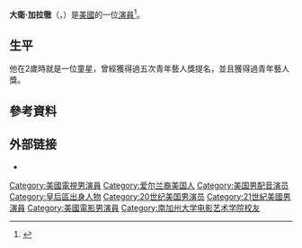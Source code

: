 {{Infobox person
| image               = David Gallagher.jpg
| image_size          = 220px
| caption             = David Gallagher, January 2007
| birth_name          = David Lee Gallagher
| birth_date          = {{birth date and age|mf=yes|1985|2|9}}
| birth_place         = {{USA}}[[紐約市|紐約市]][[皇后區|皇后區]]
| occupation          = 演員
| years_active        = 1993–現在
|  other_names         = 
}}
'''大衛·加拉徹'''（{{lang-en|David Lee Gallagher}}，{{bd|1985年|2月9日||}}）是[[美國|美國]]的一位[[演員|演員]]<ref>{{cite web |author=Tom Ham |url=http://www.southcoasttoday.com/apps/pbcs.dll/article?AID=/20070226/NEWS/70312001/-1/media15 |title=CELEBRITY RIDES: This Young Actor is in Seventh Heaven |publisher=SouthCoastToday.com |date=2007-02-26 |accessdate=2012-08-23 |archive-date=2018-12-14 |archive-url=https://web.archive.org/web/20181214120748/https://www.southcoasttoday.com/apps/pbcs.dll/article?AID=%2F20070226%2FNEWS%2F70312001%2F-1%2Fmedia15 |dead-url=no }}</ref>。

==生平==
他在2歲時就是一位童星，曾經獲得過五次青年藝人獎提名，並且獲得過青年藝人獎。

==參考資料==
{{reflist}}

== 外部链接 ==
*{{IMDb name|id=0302356}}

{{Authority control}}
{{DEFAULTSORT:Gallagher, David}}
[[Category:美國電視男演員|Category:美國電視男演員]]
[[Category:爱尔兰裔美国人|Category:爱尔兰裔美国人]]
[[Category:美国男配音演员|Category:美国男配音演员]]
[[Category:皇后區出身人物|Category:皇后區出身人物]]
[[Category:20世纪美国男演员|Category:20世纪美国男演员]]
[[Category:21世紀美國男演員|Category:21世紀美國男演員]]
[[Category:美國電影男演員|Category:美國電影男演員]]
[[Category:南加州大学电影艺术学院校友|Category:南加州大学电影艺术学院校友]]